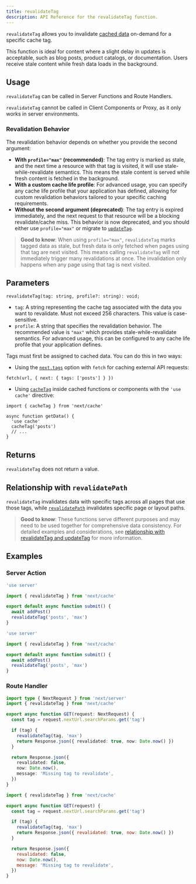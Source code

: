```yaml
---
title: revalidateTag
description: API Reference for the revalidateTag function.
---
```


`revalidateTag` allows you to invalidate [cached data](/docs/app/guides/caching) on-demand for a specific cache tag.

This function is ideal for content where a slight delay in updates is acceptable, such as blog posts, product catalogs, or documentation. Users receive stale content while fresh data loads in the background.

## Usage

`revalidateTag` can be called in Server Functions and Route Handlers.

`revalidateTag` cannot be called in Client Components or Proxy, as it only works in server environments.

### Revalidation Behavior

The revalidation behavior depends on whether you provide the second argument:

- **With `profile="max"` (recommended)**: The tag entry is marked as stale, and the next time a resource with that tag is visited, it will use stale-while-revalidate semantics. This means the stale content is served while fresh content is fetched in the background.
- **With a custom cache life profile**: For advanced usage, you can specify any cache life profile that your application has defined, allowing for custom revalidation behaviors tailored to your specific caching requirements.
- **Without the second argument (deprecated)**: The tag entry is expired immediately, and the next request to that resource will be a blocking revalidate/cache miss. This behavior is now deprecated, and you should either use `profile="max"` or migrate to [`updateTag`](/docs/app/api-reference/functions/updateTag).

> **Good to know**: When using `profile="max"`, `revalidateTag` marks tagged data as stale, but fresh data is only fetched when pages using that tag are next visited. This means calling `revalidateTag` will not immediately trigger many revalidations at once. The invalidation only happens when any page using that tag is next visited.

## Parameters

```tsx
revalidateTag(tag: string, profile?: string): void;
```

- `tag`: A string representing the cache tag associated with the data you want to revalidate. Must not exceed 256 characters. This value is case-sensitive.
- `profile`: A string that specifies the revalidation behavior. The recommended value is `"max"` which provides stale-while-revalidate semantics. For advanced usage, this can be configured to any cache life profile that your application defines.

Tags must first be assigned to cached data. You can do this in two ways:

- Using the [`next.tags`](/docs/app/guides/caching#fetch-optionsnexttags-and-revalidatetag) option with `fetch` for caching external API requests:

```tsx
fetch(url, { next: { tags: ['posts'] } })
```

- Using [`cacheTag`](/docs/app/api-reference/functions/cacheTag) inside cached functions or components with the `'use cache'` directive:

```tsx
import { cacheTag } from 'next/cache'

async function getData() {
  'use cache'
  cacheTag('posts')
  // ...
}
```

## Returns

`revalidateTag` does not return a value.

## Relationship with `revalidatePath`

`revalidateTag` invalidates data with specific tags across all pages that use those tags, while [`revalidatePath`](/docs/app/api-reference/functions/revalidatePath) invalidates specific page or layout paths.

> **Good to know**: These functions serve different purposes and may need to be used together for comprehensive data consistency. For detailed examples and considerations, see [relationship with revalidateTag and updateTag](/docs/app/api-reference/functions/revalidatePath#relationship-with-revalidatetag-and-updatetag) for more information.

## Examples

### Server Action

```ts filename="app/actions.ts" switcher
'use server'

import { revalidateTag } from 'next/cache'

export default async function submit() {
  await addPost()
  revalidateTag('posts', 'max')
}
```

```js filename="app/actions.js" switcher
'use server'

import { revalidateTag } from 'next/cache'

export default async function submit() {
  await addPost()
  revalidateTag('posts', 'max')
}
```

### Route Handler

```ts filename="app/api/revalidate/route.ts" switcher
import type { NextRequest } from 'next/server'
import { revalidateTag } from 'next/cache'

export async function GET(request: NextRequest) {
  const tag = request.nextUrl.searchParams.get('tag')

  if (tag) {
    revalidateTag(tag, 'max')
    return Response.json({ revalidated: true, now: Date.now() })
  }

  return Response.json({
    revalidated: false,
    now: Date.now(),
    message: 'Missing tag to revalidate',
  })
}
```

```js filename="app/api/revalidate/route.js" switcher
import { revalidateTag } from 'next/cache'

export async function GET(request) {
  const tag = request.nextUrl.searchParams.get('tag')

  if (tag) {
    revalidateTag(tag, 'max')
    return Response.json({ revalidated: true, now: Date.now() })
  }

  return Response.json({
    revalidated: false,
    now: Date.now(),
    message: 'Missing tag to revalidate',
  })
}
```
